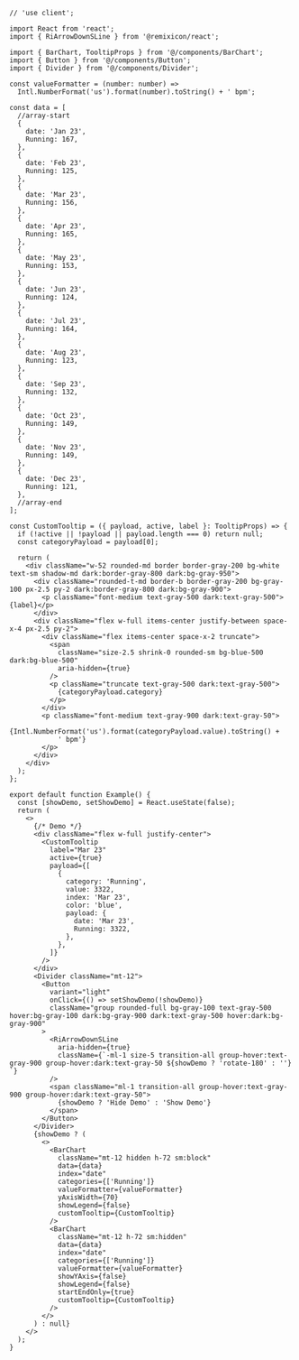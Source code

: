 ````tsx
// 'use client';

import React from 'react';
import { RiArrowDownSLine } from '@remixicon/react';

import { BarChart, TooltipProps } from '@/components/BarChart';
import { Button } from '@/components/Button';
import { Divider } from '@/components/Divider';

const valueFormatter = (number: number) =>
  Intl.NumberFormat('us').format(number).toString() + ' bpm';

const data = [
  //array-start
  {
    date: 'Jan 23',
    Running: 167,
  },
  {
    date: 'Feb 23',
    Running: 125,
  },
  {
    date: 'Mar 23',
    Running: 156,
  },
  {
    date: 'Apr 23',
    Running: 165,
  },
  {
    date: 'May 23',
    Running: 153,
  },
  {
    date: 'Jun 23',
    Running: 124,
  },
  {
    date: 'Jul 23',
    Running: 164,
  },
  {
    date: 'Aug 23',
    Running: 123,
  },
  {
    date: 'Sep 23',
    Running: 132,
  },
  {
    date: 'Oct 23',
    Running: 149,
  },
  {
    date: 'Nov 23',
    Running: 149,
  },
  {
    date: 'Dec 23',
    Running: 121,
  },
  //array-end
];

const CustomTooltip = ({ payload, active, label }: TooltipProps) => {
  if (!active || !payload || payload.length === 0) return null;
  const categoryPayload = payload[0];

  return (
    <div className="w-52 rounded-md border border-gray-200 bg-white text-sm shadow-md dark:border-gray-800 dark:bg-gray-950">
      <div className="rounded-t-md border-b border-gray-200 bg-gray-100 px-2.5 py-2 dark:border-gray-800 dark:bg-gray-900">
        <p className="font-medium text-gray-500 dark:text-gray-500">{label}</p>
      </div>
      <div className="flex w-full items-center justify-between space-x-4 px-2.5 py-2">
        <div className="flex items-center space-x-2 truncate">
          <span
            className="size-2.5 shrink-0 rounded-sm bg-blue-500 dark:bg-blue-500"
            aria-hidden={true}
          />
          <p className="truncate text-gray-500 dark:text-gray-500">
            {categoryPayload.category}
          </p>
        </div>
        <p className="font-medium text-gray-900 dark:text-gray-50">
          {Intl.NumberFormat('us').format(categoryPayload.value).toString() +
            ' bpm'}
        </p>
      </div>
    </div>
  );
};

export default function Example() {
  const [showDemo, setShowDemo] = React.useState(false);
  return (
    <>
      {/* Demo */}
      <div className="flex w-full justify-center">
        <CustomTooltip
          label="Mar 23"
          active={true}
          payload={[
            {
              category: 'Running',
              value: 3322,
              index: 'Mar 23',
              color: 'blue',
              payload: {
                date: 'Mar 23',
                Running: 3322,
              },
            },
          ]}
        />
      </div>
      <Divider className="mt-12">
        <Button
          variant="light"
          onClick={() => setShowDemo(!showDemo)}
          className="group rounded-full bg-gray-100 text-gray-500 hover:bg-gray-100 dark:bg-gray-900 dark:text-gray-500 hover:dark:bg-gray-900"
        >
          <RiArrowDownSLine
            aria-hidden={true}
            className={`-ml-1 size-5 transition-all group-hover:text-gray-900 group-hover:dark:text-gray-50 ${showDemo ? 'rotate-180' : ''} `}
          />
          <span className="ml-1 transition-all group-hover:text-gray-900 group-hover:dark:text-gray-50">
            {showDemo ? 'Hide Demo' : 'Show Demo'}
          </span>
        </Button>
      </Divider>
      {showDemo ? (
        <>
          <BarChart
            className="mt-12 hidden h-72 sm:block"
            data={data}
            index="date"
            categories={['Running']}
            valueFormatter={valueFormatter}
            yAxisWidth={70}
            showLegend={false}
            customTooltip={CustomTooltip}
          />
          <BarChart
            className="mt-12 h-72 sm:hidden"
            data={data}
            index="date"
            categories={['Running']}
            valueFormatter={valueFormatter}
            showYAxis={false}
            showLegend={false}
            startEndOnly={true}
            customTooltip={CustomTooltip}
          />
        </>
      ) : null}
    </>
  );
}

````